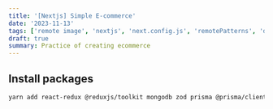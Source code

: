 ```yaml
---
title: '[Nextjs] Simple E-commerce'
date: '2023-11-13'
tags: ['remote image', 'nextjs', 'next.config.js', 'remotePatterns', 'domains']
draft: true
summary: Practice of creating ecommerce
---
```


## Install packages

```sh
yarn add react-redux @reduxjs/toolkit mongodb zod prisma @prisma/client
```


